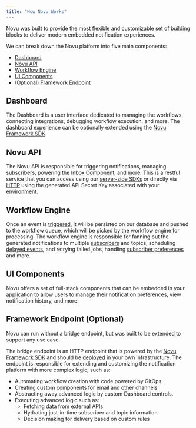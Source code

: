 ```yaml
---
title: "How Novu Works"
---
```


Novu was built to provide the most flexible and customizable set of building blocks to deliver modern embedded notification experiences.

We can break down the Novu platform into five main components:

- [Dashboard](#dashboard)
- [Novu API](#novu-api)
- [Workflow Engine](#workflow-engine)
- [UI Components](#ui-components)
- [(Optional) Framework Endpoint](#framework-endpoint-optional)

## Dashboard

The Dashboard is a user interface dedicated to managing the workflows, connecting integrations, debugging workflow execution, and more.
The dashboard experience can be optionally extended using the [Novu Framework SDK](/sdks/framework/typescript/overview).

## Novu API

The Novu API is responsible for triggering notifications, managing subscribers, powering the [Inbox Component](/inbox/introduction), and more. 
This is a restful service that you can access using our [server-side SDKs](/sdks/nodejs) or directly via [HTTP](/api-reference/overview) using the generated API Secret Key associated with your [environment](/concepts/environments).

## Workflow Engine

Once an event is [triggered](/concepts/trigger), it will be persisted on our database and pushed to the workflow queue, which will be picked by the workflow engine for processing.
The workflow engine is responsible for fanning out the generated notifications to multiple [subscribers](/concepts/subscribers) and topics, scheduling [delayed events](/workflow/delay), and retrying failed jobs, handling [subscriber preferences](/concepts/preferences) and more.

## UI Components

Novu offers a set of full-stack components that can be embedded in your application to allow users to manage their notification preferences, view notification history, and more.

## Framework Endpoint (Optional)

<Tip>
Novu can run without a bridge endpoint, but was built to be extended to support any use case.
</Tip>

The bridge endpoint is an HTTP endpoint that is powered by the [Novu Framework SDK](/sdks/framework/typescript/overview) and should be [deployed](/deployment/syncing) in your own infrastructure. 
The endpoint is responsible for extending and customizing the notification platform with more complex logic, such as:

- Automating workflow creation with code powered by GitOps
- Creating custom components for email and other channels
- Abstracting away advanced logic by custom Dashboard controls.
- Executing advanced logic such as:
  - Fetching data from external APIs
  - Hydrating just-in-time subscriber and topic information
  - Decision making for delivery based on custom rules
